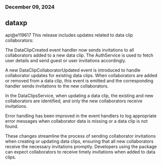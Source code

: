 ### December 09, 2024
## dataxp

api@e119617
This release includes updates related to data clip collaborators:

The DataClipCreated event handler now sends invitations to all collaborators added to a new data clip. The AuthService is used to fetch user details and send guest or user invitations accordingly.

A new DataClipCollaboratorUpdated event is introduced to handle collaborator updates for existing data clips. When collaborators are added or removed from a data clip, this event is emitted and the corresponding handler sends invitations to the new collaborators.

In the DataClipsService, when updating a data clip, the existing and new collaborators are identified, and only the new collaborators receive invitations.

Error handling has been improved in the event handlers to log appropriate error messages when collaborator data is missing or a data clip is not found.

These changes streamline the process of sending collaborator invitations when creating or updating data clips, ensuring that all new collaborators receive the necessary invitations promptly. Developers using the package can expect collaborators to receive timely invitations when added to data clips.